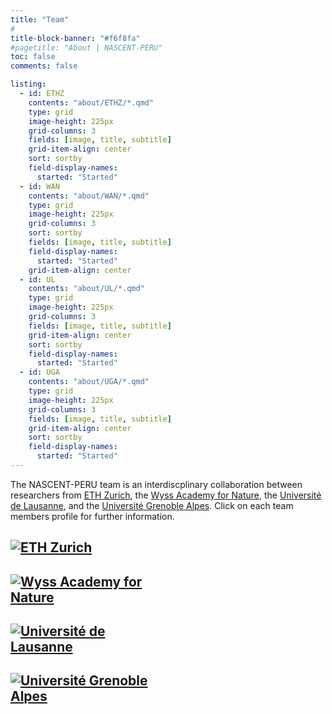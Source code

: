 ```yaml
---
title: "Team"
#
title-block-banner: "#f6f8fa"
#pagetitle: "About | NASCENT-PERU"
toc: false
comments: false

listing:
  - id: ETHZ
    contents: "about/ETHZ/*.qmd"
    type: grid
    image-height: 225px
    grid-columns: 3
    fields: [image, title, subtitle]
    grid-item-align: center
    sort: sortby
    field-display-names: 
      started: "Started"
  - id: WAN
    contents: "about/WAN/*.qmd"
    type: grid
    image-height: 225px
    grid-columns: 3
    sort: sortby
    fields: [image, title, subtitle]
    field-display-names: 
      started: "Started"
    grid-item-align: center
  - id: UL
    contents: "about/UL/*.qmd"
    type: grid
    image-height: 225px
    grid-columns: 3
    fields: [image, title, subtitle]
    grid-item-align: center
    sort: sortby
    field-display-names: 
      started: "Started"
  - id: UGA
    contents: "about/UGA/*.qmd"
    type: grid
    image-height: 225px
    grid-columns: 3
    fields: [image, title, subtitle]
    grid-item-align: center
    sort: sortby
    field-display-names: 
      started: "Started"
---
```


The NASCENT-PERU team is an interdiscplinary collaboration between researchers from [ETH Zurich](https://ethz.ch/de.html), the [Wyss Academy for Nature](https://www.wyssacademy.org/project-south-america), the [Université de Lausanne](https://www.unil.ch/ecospat/home.html), and the [Université Grenoble Alpes](https://www.univ-grenoble-alpes.fr/english/home-628540.kjsp). Click on each team members profile for further information.


<h2><a href="https://ethz.ch/de.html"><img src="about/ETHZ.png" style="max-width: 50%; height: auto;" alt="ETH Zurich"></a></h2>

:::{#ETHZ}
:::


<h2><a href="https://www.wyssacademy.org/project-south-america"><img src="about/WAN.png" style="max-width: 50%; height: auto;" alt="Wyss Academy for Nature"></a></h2>

:::{#WAN}
:::




<h2><a href="https://www.unil.ch/ecospat/home.html"><img src="about/UNIL.png" style="max-width: 50%; height: auto;" alt="Université de Lausanne"></a></h2>

:::{#UL}
:::


<h2><a href="https://www.univ-grenoble-alpes.fr/english/home-628540.kjsp"><img src="about/UGA.jpg" style="max-width: 50%; height: auto;" alt="Université Grenoble Alpes"></a></h2>

:::{#UGA}
:::


